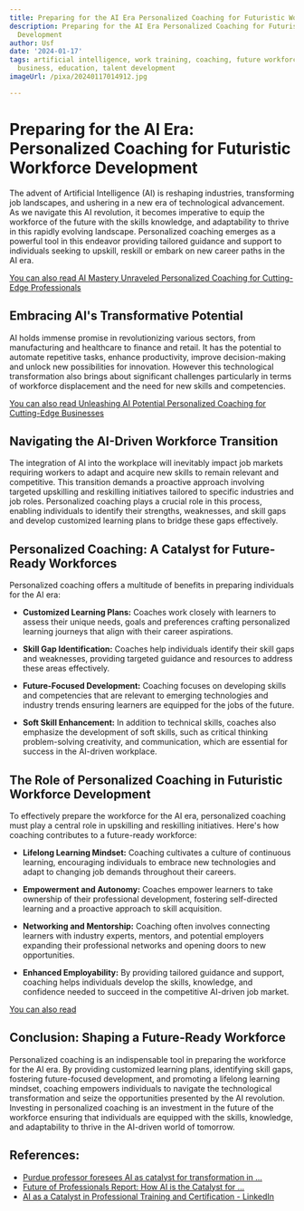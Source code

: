 ```yaml
---
title: Preparing for the AI Era Personalized Coaching for Futuristic Workforce Development
description: Preparing for the AI Era Personalized Coaching for Futuristic Workforce
  Development
author: Usf
date: '2024-01-17'
tags: artificial intelligence, work training, coaching, future workforce, work skills,
  business, education, talent development
imageUrl: /pixa/20240117014912.jpg

---
```

# Preparing for the  AI Era: Personalized Coaching for Futuristic Workforce Development

The advent  of Artificial Intelligence  (AI) is reshaping industries,  transforming job landscapes, and ushering in a new era of technological advancement. As  we navigate this AI revolution, it  becomes imperative to equip the workforce of the future with the skills knowledge, and adaptability  to thrive in this rapidly evolving landscape. Personalized coaching emerges as a powerful tool in this endeavor providing tailored guidance  and support to individuals seeking to upskill, reskill or embark on new  career paths in the AI era.

[You can also read AI  Mastery Unraveled Personalized Coaching for Cutting-Edge Professionals](AI%20Mastery%20Unraveled%20Personalized%20Coaching%20for%20Cutting-Edge%20Professionals)


## Embracing AI's Transformative Potential

AI holds immense promise  in revolutionizing various sectors, from manufacturing and healthcare to finance and retail. It has the potential to automate repetitive tasks,  enhance productivity, improve decision-making and unlock new possibilities for innovation.  However this technological transformation also brings about significant  challenges particularly in terms of workforce displacement and the need for new skills and competencies.

[You can also  read Unleashing AI Potential Personalized Coaching for Cutting-Edge Businesses](Unleashing%20AI%20Potential%20Personalized%20Coaching%20for%20Cutting-Edge%20Businesses)


## Navigating the AI-Driven Workforce Transition

The integration of  AI into the workplace will inevitably impact job markets requiring workers to adapt and acquire new  skills to remain relevant and competitive. This transition demands a  proactive approach involving targeted upskilling and reskilling initiatives tailored to specific industries and job roles.  Personalized  coaching plays a crucial role in this process, enabling individuals to identify their strengths,  weaknesses, and skill gaps and develop customized learning plans to bridge these gaps effectively.

## Personalized Coaching: A Catalyst for Future-Ready Workforces

Personalized coaching offers a multitude of benefits  in preparing individuals for the AI era:

- **Customized Learning Plans:** Coaches work closely with learners to assess their unique needs,  goals and preferences crafting  personalized learning  journeys that align with their career aspirations.

- **Skill Gap Identification:** Coaches help individuals identify their  skill gaps  and weaknesses, providing targeted guidance and resources to address these areas effectively.

- **Future-Focused Development:** Coaching  focuses on developing skills and competencies  that are relevant to emerging technologies and industry trends ensuring learners are equipped for the jobs of  the future.

-  **Soft Skill Enhancement:** In addition to technical skills, coaches also emphasize the development of  soft skills, such as critical  thinking problem-solving  creativity, and communication, which  are essential for success in the AI-driven workplace.

## The Role of Personalized Coaching in Futuristic Workforce Development

To effectively  prepare the workforce for the AI era, personalized coaching must play a central role in upskilling and  reskilling initiatives. Here's how coaching  contributes to  a future-ready workforce:

-  **Lifelong Learning Mindset:** Coaching cultivates a culture of continuous learning, encouraging individuals  to embrace new  technologies and adapt to  changing job demands throughout their careers.

-  **Empowerment and Autonomy:** Coaches empower learners to take ownership of their professional development, fostering  self-directed  learning and a proactive approach  to skill acquisition.

-  **Networking and Mentorship:** Coaching often involves connecting learners with industry experts,  mentors, and potential employers expanding their professional networks and opening doors to new  opportunities.

-  **Enhanced Employability:**  By providing tailored guidance and support, coaching helps individuals develop  the  skills, knowledge, and confidence needed to succeed in  the competitive AI-driven job market.

[You  can also read ]()


## Conclusion: Shaping a  Future-Ready Workforce

Personalized coaching is an indispensable tool in preparing the workforce for the AI era. By providing customized learning plans, identifying skill gaps, fostering  future-focused development, and promoting a lifelong learning mindset, coaching empowers individuals to navigate the technological transformation and seize the opportunities presented by the AI revolution. Investing in personalized coaching is  an investment in the future of the workforce ensuring that individuals are equipped with the skills, knowledge, and adaptability to  thrive in the AI-driven world of tomorrow.

## References:
- [Purdue professor foresees AI as catalyst for transformation in ...](https://www.purdue.edu/newsroom/releases/2023/Q4/purdue-professor-foresees-ai-as-catalyst-for-transformation-in-manufacturing-and-workforce.html)
- [Future of Professionals Report: How AI is the Catalyst for ...](https://www.brianheger.com/future-of-professionals-report-how-ai-is-the-catalyst-for-transforming-every-aspect-of-work-thomson-reuters-institute/)
- [AI as a Catalyst in Professional Training and Certification - LinkedIn](https://www.linkedin.com/pulse/ai-catalyst-professional-training-certification-marc-harrington-g0zpe)
